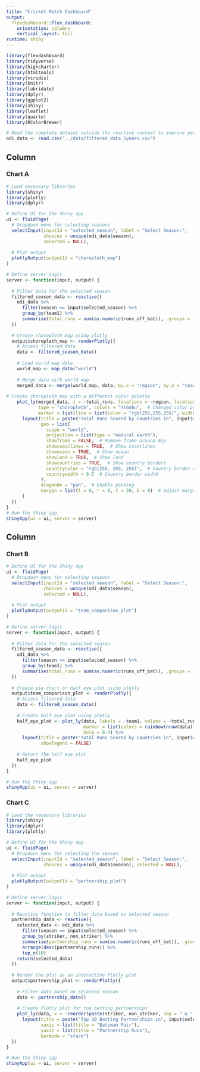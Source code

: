 ```yaml
---
title: "Cricket Match Dashboard"
output:
  flexdashboard::flex_dashboard:
    orientation: columns
    vertical_layout: fill
runtime: shiny
---
```


```r
library(flexdashboard)
library(tidyverse)
library(highcharter)
library(htmltools)
library(viridis)
library(knitr)
library(lubridate)
library(dplyr)
library(ggplot2)
library(shiny)
library(leaflet)
library(quarto)
library(RColorBrewer)

# Read the complete dataset outside the reactive context to improve performance
odi_data <- read.csv("../data/filtered_data_5years.csv")
```

Column {data-width=550}
-----------------------------------------------------------------------

### Chart A

```r
# Load necessary libraries
library(shiny)
library(plotly)
library(dplyr)

# Define UI for the Shiny app
ui <- fluidPage(
  # Dropdown menu for selecting seasons
  selectInput(inputId = "selected_season", label = "Select Season:",
              choices = unique(odi_data$season),
              selected = NULL),
  
  # Plot output
  plotlyOutput(outputId = "choropleth_map")
)

# Define server logic
server <- function(input, output) {
  
  # Filter data for the selected season
  filtered_season_data <- reactive({
    odi_data %>%
      filter(season == input$selected_season) %>%
      group_by(team1) %>%
      summarise(total_runs = sum(as.numeric(runs_off_bat)), .groups = 'drop')
  })
  
  # Create choropleth map using plotly
  output$choropleth_map <- renderPlotly({
    # Access filtered data
    data <- filtered_season_data()
    
    # Load world map data
    world_map <- map_data("world")
    
    # Merge data with world map
    merged_data <- merge(world_map, data, by.x = "region", by.y = "team1", all.x = TRUE)
    
# Create choropleth map with a different color palette
    plot_ly(merged_data, z = ~total_runs, locations = ~region, locationmode = "country names",
            type = "choropleth", colors = "YlGnBu",  # Changed color palette to YlGnBu
            marker = list(line = list(color = "rgb(255,255,255)", width = 2))) %>%
      layout(title = paste("Total Runs Scored by Countries in", input$selected_season),
             geo = list(
               scope = "world",
               projection = list(type = "natural earth"),
               showframe = FALSE,  # Remove frame around map
               showcoastlines = TRUE,  # Show coastlines
               showocean = TRUE,  # Show ocean
               showland = TRUE,  # Show land
               showcountries = TRUE,  # Show country borders
               countrycolor = "rgb(255, 255, 255)",  # Country border color
               countrywidth = 0.5  # Country border width
             ),
             dragmode = "pan",  # Enable panning
             margin = list(l = 0, r = 0, t = 30, b = 0)  # Adjust margins for better display
      )
  })
}
# Run the Shiny app
shinyApp(ui = ui, server = server)

```

Column {data-width=450}
-----------------------------------------------------------------------

### Chart B

```r
# Define UI for the Shiny app
ui <- fluidPage(
  # Dropdown menu for selecting seasons
  selectInput(inputId = "selected_season", label = "Select Season:",
              choices = unique(odi_data$season),
              selected = NULL),
  
  # Plot output
  plotlyOutput(outputId = "team_comparison_plot")
)

# Define server logic
server <- function(input, output) {
  
  # Filter data for the selected season
  filtered_season_data <- reactive({
    odi_data %>%
      filter(season == input$selected_season) %>%
      group_by(team1) %>%
      summarise(total_runs = sum(as.numeric(runs_off_bat)), .groups = 'drop')
  })
  
  # Create pie chart or half eye plot using plotly
  output$team_comparison_plot <- renderPlotly({
    # Access filtered data
    data <- filtered_season_data()
    
    # Create half eye plot using plotly
    half_eye_plot <- plot_ly(data, labels = ~team1, values = ~total_runs, type = "pie",
                             marker = list(colors = rainbow(nrow(data))),
                             hole = 0.4) %>%
      layout(title = paste("Total Runs Scored by Countries in", input$selected_season),
             showlegend = FALSE)
    
    # Return the half eye plot
    half_eye_plot
  })
}

# Run the Shiny app
shinyApp(ui = ui, server = server)
```

### Chart C

```r
# Load the necessary libraries
library(shiny)
library(dplyr)
library(plotly)

# Define UI for the Shiny app
ui <- fluidPage(
  # Dropdown menu for selecting the season
  selectInput(inputId = "selected_season", label = "Select Season:",
              choices = unique(odi_data$season), selected = NULL),
  
  # Plot output
  plotlyOutput(outputId = "partnership_plot")
)

# Define server logic
server <- function(input, output) {
  
  # Reactive function to filter data based on selected season
  partnership_data <- reactive({
    selected_data <- odi_data %>%
      filter(season == input$selected_season) %>%
      group_by(striker, non_striker) %>%
      summarise(partnership_runs = sum(as.numeric(runs_off_bat)), .groups = 'drop') %>%
      arrange(desc(partnership_runs)) %>%
      top_n(10)
    return(selected_data)
  })
  
  # Render the plot as an interactive Plotly plot
  output$partnership_plot <- renderPlotly({
    
    # Filter data based on selected season
    data <- partnership_data()
    
    # Create Plotly plot for top batting partnerships
    plot_ly(data, x = ~reorder(paste(striker, non_striker, sep = " & "), -partnership_runs), y = ~partnership_runs, type = "bar", color = ~striker) %>%
      layout(title = paste("Top 10 Batting Partnerships in", input$selected_season),
             xaxis = list(title = "Batsman Pair"),
             yaxis = list(title = "Partnership Runs"),
             barmode = "stack")
  })
}

# Run the Shiny app
shinyApp(ui = ui, server = server)

```

